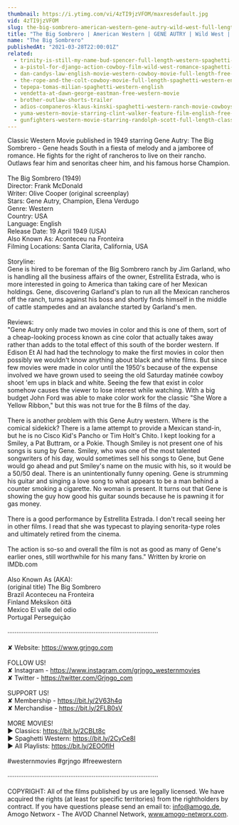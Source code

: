 ```yaml
---
thumbnail: https://i.ytimg.com/vi/4zTI9jzVFOM/maxresdefault.jpg
vid: 4zTI9jzVFOM
slug: the-big-sombrero-american-western-gene-autry-wild-west-full-length-english
title: "The Big Sombrero | American Western | GENE AUTRY | Wild West | Full Length | English"
name: "The Big Sombrero"
publishedAt: "2021-03-28T22:00:01Z"
related:
  - trinity-is-still-my-name-bud-spencer-full-length-western-spaghetti-western-full-movie
  - a-pistol-for-django-action-cowboy-film-wild-west-romance-spaghetti-movie-full-length
  - dan-candys-law-english-movie-western-cowboy-movie-full-length-free-movie-on-youtube
  - the-rope-and-the-colt-cowboy-movie-full-length-spaghetti-western-english-free-full-westerns
  - tepepa-tomas-milian-spaghetti-western-english
  - vendetta-at-dawn-george-eastman-free-western-movie
  - brother-outlaw-shorts-trailer
  - adios-companeros-klaus-kinski-spaghetti-western-ranch-movie-cowboys
  - yuma-western-movie-starring-clint-walker-feature-film-english-free-movie-full-length-youtube
  - gunfighters-western-movie-starring-randolph-scott-full-length-classic-feature-film-english
---
```


Classic Western Movie published in 1949 starring Gene Autry: The Big Sombrero - Gene heads South in a fiesta of melody and a jamboree of romance. He fights for the right of rancheros to live on their rancho. Outlaws fear him and senoritas cheer him, and his famous horse Champion.<br />
<br />
The Big Sombrero (1949)<br />
Director: Frank McDonald<br />
Writer: Olive Cooper (original screenplay)<br />
Stars: Gene Autry, Champion, Elena Verdugo<br />
Genre: Western<br />
Country: USA<br />
Language: English<br />
Release Date: 19 April 1949 (USA) <br />
Also Known As: Aconteceu na Fronteira <br />
Filming Locations: Santa Clarita, California, USA<br />
<br />
Storyline:<br />
Gene is hired to be foreman of the Big Sombrero ranch by Jim Garland, who is handling all the business affairs of the owner, Estrellita Estrada, who is more interested in going to America than taking care of her Mexican holdings. Gene, discovering Garland's plan to run all the Mexican rancheros off the ranch, turns against his boss and shortly finds himself in the middle of cattle stampedes and an avalanche started by Garland's men.<br />
<br />
Reviews:<br />
"Gene Autry only made two movies in color and this is one of them, sort of a cheap-looking process known as cine color that actually takes away rather than adds to the total effect of this south of the border western. If Edison Et Al had had the technology to make the first movies in color then possibly we wouldn't know anything about black and white films. But since few movies were made in color until the 1950's because of the expense involved we have grown used to seeing the old Saturday matinée cowboy shoot 'em ups in black and white. Seeing the few that exist in color somehow causes the viewer to lose interest while watching. With a big budget John Ford was able to make color work for the classic "She Wore a Yellow Ribbon," but this was not true for the B films of the day.<br />
<br />
There is another problem with this Gene Autry western. Where is the comical sidekick? There is a lame attempt to provide a Mexican stand-in, but he is no Cisco Kid's Pancho or Tim Holt's Chito. I kept looking for a Smiley, a Pat Buttram, or a Pokie. Though Smiley is not present one of his songs is sung by Gene. Smiley, who was one of the most talented songwriters of his day, would sometimes sell his songs to Gene, but Gene would go ahead and put Smiley's name on the music with his, so it would be a 50/50 deal. There is an unintentionally funny opening. Gene is strumming his guitar and singing a love song to what appears to be a man behind a counter smoking a cigarette. No woman is present. It turns out that Gene is showing the guy how good his guitar sounds because he is pawning it for gas money.<br />
<br />
There is a good performance by Estrellita Estrada. I don't recall seeing her in other films. I read that she was typecast to playing senorita-type roles and ultimately retired from the cinema.<br />
<br />
The action is so-so and overall the film is not as good as many of Gene's earlier ones, still worthwhile for his many fans." Written by krorie on IMDb.com <br />
<br />
Also Known As (AKA):<br />
(original title) The Big Sombrero<br />
Brazil Aconteceu na Fronteira<br />
Finland Meksikon öitä<br />
Mexico El valle del odio<br />
Portugal Perseguição<br />
<br />
····················································································<br />
<br />
✘ Website: https://www.grjngo.com<br />
<br />
FOLLOW US!<br />
✘ Instagram - https://www.instagram.com/grjngo_westernmovies<br />
✘ Twitter - https://twitter.com/Grjngo_com<br />
<br />
SUPPORT US!<br />
✘ Membership - https://bit.ly/2V63h4q<br />
✘ Merchandise - https://bit.ly/2FLB0sV<br />
<br />
MORE MOVIES! <br />
► Classics: https://bit.ly/2CBLt8c <br />
► Spaghetti Western: https://bit.ly/2CyCe8I <br />
► All Playlists: https://bit.ly/2EOOfIH <br />
<br />
#westernmovies #grjngo #freewestern<br />
<br />
····················································································<br />
<br />
COPYRIGHT: All of the films published by us are legally licensed. We have acquired the rights (at least for specific territories) from the rightholders by contract. If you have questions please send an email to: info@amogo.de, Amogo Networx - The AVOD Channel Network, www.amogo-networx.com.